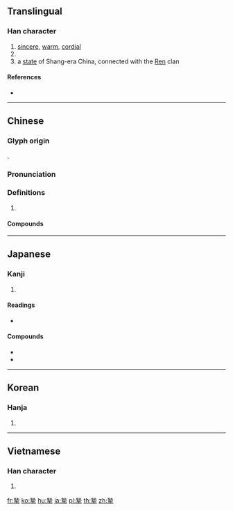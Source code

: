 {{character info/new}}
{{also|挚}}
==Translingual==

===Han character===
{{Han char|rn=64|rad=手|as=11|sn=15|four=44502|canj=GIQ|ids=⿱執手}}

# [[sincere]], [[warm]], [[cordial]]
# {{surname|lang=zh}}
# a [[state]] of Shang-era China, connected with the [[任|Ren]] clan

====References====
* {{Han ref|kx=0451.180|dkj=12632|dj=0801.280|hdz=31939.100|uh=646F|ud=25711|bh=BCB0|bd=48304}}

----

==Chinese==
{{zh-forms|s=挚}}

===Glyph origin===
{{Han etym}}
{{Han compound|執|手|c1=p|c2=s|t2=hand|ls=psc}}.

===Pronunciation===
{{zh-pron
|m=zhì
|c=zi3
|mn=qz,tw,xm,zz:chì
|mc=y
|oc=y
|cat=
}}

===Definitions===
{{zh-hanzi}}

# {{rfdef|zh}}

====Compounds====
{{zh-der|情真意摯|懇摯|摯友|摯情|摯愛|摯而有別|摯虞|摯誠|深摯|盧摯|真摯|誠摯|鷹擊毛摯}}

----

==Japanese==

===Kanji===
{{ja-kanji|grade=|rs=手11}}

# {{defn|lang=ja|sort=手11}}

====Readings====
* {{ja-readings|on=[[し]] (shi)|kun=[[いたる]] (itaru)}}

====Compounds====
* {{ja-r|摯実|しじつ}}
* {{ja-r|真摯|しんし}}

----

==Korean==

===Hanja===
{{ko-hanja|hangeul=지|eumhun=|rv=ji|mr=chi|y=ci}}

# {{defn|lang=ko|sort=手11}}

----

==Vietnamese==

===Han character===
{{vi-hantu|[[chí]]|rs=手11}}

# {{defn|lang=vi|sort=手11}}

[[fr:摯]]
[[ko:摯]]
[[hu:摯]]
[[ja:摯]]
[[pl:摯]]
[[th:摯]]
[[zh:摯]]